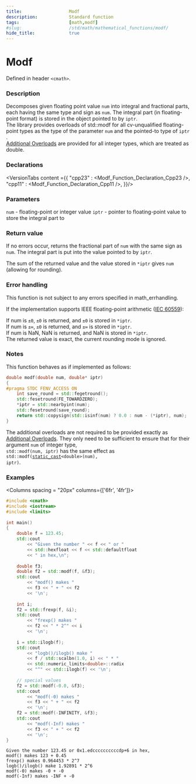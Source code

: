 ```yaml
---
title:                  Modf
description:            Standard function
tags:                   [math,modf]
#slug:                  /std/math/mathematical_functions/modf/
hide_title:             true
---
```




# Modf

Defined in header `<cmath>`.

### Description

Decomposes given floating point value <code>num</code> into integral and fractional parts, each having the same type and sign as <code>num</code>. The integral part (in floating-point format) is stored in the object pointed to by `iptr`. <br/>
<Since v='cpp23'>The library provides overloads of std::modf for all cv-unqualified floating-point types as the type of the parameter <code>num</code> and the pointed-to type of <code>iptr</code> </Since>.<br/>
<Since v='cpp11'><a href='#declarations'>Additional Overloads</a> are provided for all integer types, which are treated as <span class='col-lb'>double</span></Since>.

### Declarations

<VersionTabs content ={{
    "cpp23" : <Modf_Function_Declaration_Cpp23 />,
    "cpp11" : <Modf_Function_Declaration_Cpp11 />,
}}/>

### Parameters

<code>num</code> - floating-point or integer value
`iptr` - pointer to floating-point value to store the integral part to

### Return value

If no errors occur, returns the fractional part of <code>num</code> with the same sign as <code>num</code>. The integral part is put into the value pointed to by `iptr`.

The sum of the returned value and the value stored in `*iptr` gives <code>num</code> (allowing for rounding).

### Error handling

This function is not subject to any errors specified in math_errhandling.

If the implementation supports IEEE floating-point arithmetic (<a href='https://www.iso.org/standard/80985.html'>IEC 60559</a>):

If num is `±0`, `±0` is returned, and `±0` is stored in `*iptr`. <br/>
If num is `±∞`, `±0` is returned, and `±∞` is stored in `*iptr`. <br/>
If num is NaN, NaN is returned, and NaN is stored in `*iptr`. <br/>
The returned value is exact, the current rounding mode is ignored. <br/>

### Notes

This function behaves as if implemented as follows:
```cpp
double modf(double num, double* iptr)
{
#pragma STDC FENV_ACCESS ON
    int save_round = std::fegetround();
    std::fesetround(FE_TOWARDZERO);
    *iptr = std::nearbyint(num);
    std::fesetround(save_round);
    return std::copysign(std::isinf(num) ? 0.0 : num - (*iptr), num);
}
```
The additional overloads are not required to be provided exactly as <a href='#declarations'>Additional Overloads</a>. 
They only need to be sufficient to ensure that for their argument <code>num</code> of integer type, <br/>
`std::modf(num, iptr)` has the same effect as <code>std::modf(<a href='/docs/std/lang-support/static_cast'>static_cast</a>&lt;<span class='col-lb'>double</span>&gt;(num), iptr)</code>.

### Examples

<Columns spacing = "20px" columns={['6fr', '4fr']}>
<div>

```cpp
#include <cmath>
#include <iostream>
#include <limits>
 
int main()
{
    double f = 123.45;
    std::cout 
        << "Given the number " << f << " or " 
        << std::hexfloat << f << std::defaultfloat 
        << " in hex,\n";
 
    double f3;
    double f2 = std::modf(f, &f3);
    std::cout 
        << "modf() makes " 
        << f3 << " + " << f2 
        << '\n';
 
    int i;
    f2 = std::frexp(f, &i);
    std::cout 
        << "frexp() makes " 
        << f2 << " * 2^" << i 
        << '\n';
 
    i = std::ilogb(f);
    std::cout 
        << "logb()/ilogb() make " 
        << f / std::scalbn(1.0, i) << " * "
        << std::numeric_limits<double>::radix
        << "^" << std::ilogb(f) << '\n';
 
    // special values
    f2 = std::modf(-0.0, &f3);
    std::cout 
        << "modf(-0) makes " 
        << f3 << " + " << f2 
        << '\n';
    f2 = std::modf(-INFINITY, &f3);
    std::cout 
        << "modf(-Inf) makes " 
        << f3 << " + " << f2 
        << '\n';
}
```

</div><div>

```plaintext title="Possible Result"
Given the number 123.45 or 0x1.edccccccccccdp+6 in hex,
modf() makes 123 + 0.45
frexp() makes 0.964453 * 2^7
logb()/ilogb() make 1.92891 * 2^6
modf(-0) makes -0 + -0
modf(-Inf) makes -INF + -0
```

</div>
</Columns>